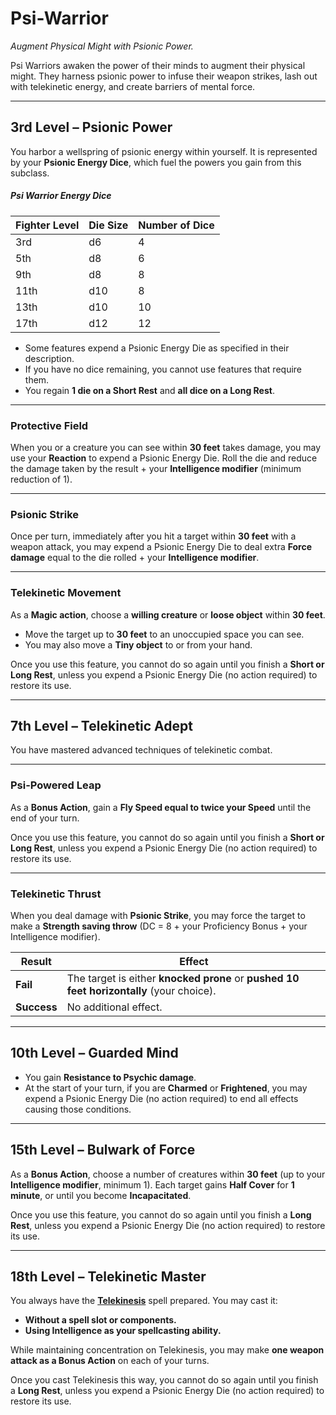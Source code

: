 # Psi-Warrior

_Augment Physical Might with Psionic Power._

Psi Warriors awaken the power of their minds to augment their physical might. They harness psionic power to infuse their weapon strikes, lash out with telekinetic energy, and create barriers of mental force.

---

## 3rd Level – Psionic Power

You harbor a wellspring of psionic energy within yourself. It is represented by your **Psionic Energy Dice**, which fuel the powers you gain from this subclass.

##### Psi Warrior Energy Dice

| Fighter Level | Die Size | Number of Dice |
| ------------- | -------- | -------------- |
| 3rd           | d6       | 4              |
| 5th           | d8       | 6              |
| 9th           | d8       | 8              |
| 11th          | d10      | 8              |
| 13th          | d10      | 10             |
| 17th          | d12      | 12             |

- Some features expend a Psionic Energy Die as specified in their description.
- If you have no dice remaining, you cannot use features that require them.
- You regain **1 die on a Short Rest** and **all dice on a Long Rest**.

---

### Protective Field

When you or a creature you can see within **30 feet** takes damage, you may use your **Reaction** to expend a Psionic Energy Die. Roll the die and reduce the damage taken by the result + your **Intelligence modifier** (minimum reduction of 1).

---

### Psionic Strike

Once per turn, immediately after you hit a target within **30 feet** with a weapon attack, you may expend a Psionic Energy Die to deal extra **Force damage** equal to the die rolled + your **Intelligence modifier**.

---

### Telekinetic Movement

As a **Magic action**, choose a **willing creature** or **loose object** within **30 feet**.

- Move the target up to **30 feet** to an unoccupied space you can see.
- You may also move a **Tiny object** to or from your hand.

Once you use this feature, you cannot do so again until you finish a **Short or Long Rest**, unless you expend a Psionic Energy Die (no action required) to restore its use.

---

## 7th Level – Telekinetic Adept

You have mastered advanced techniques of telekinetic combat.

---

### Psi-Powered Leap

As a **Bonus Action**, gain a **Fly Speed equal to twice your Speed** until the end of your turn.

Once you use this feature, you cannot do so again until you finish a **Short or Long Rest**, unless you expend a Psionic Energy Die (no action required) to restore its use.

---

### Telekinetic Thrust

When you deal damage with **Psionic Strike**, you may force the target to make a **Strength saving throw** (DC = 8 + your Proficiency Bonus + your Intelligence modifier).

| Result      | Effect                                                                                   |
| ----------- | ---------------------------------------------------------------------------------------- |
| **Fail**    | The target is either **knocked prone** or **pushed 10 feet horizontally** (your choice). |
| **Success** | No additional effect.                                                                    |

---

## 10th Level – Guarded Mind

- You gain **Resistance to Psychic damage**.
- At the start of your turn, if you are **Charmed** or **Frightened**, you may expend a Psionic Energy Die (no action required) to end all effects causing those conditions.

---

## 15th Level – Bulwark of Force

As a **Bonus Action**, choose a number of creatures within **30 feet** (up to your **Intelligence modifier**, minimum 1). Each target gains **Half Cover** for **1 minute**, or until you become **Incapacitated**.

Once you use this feature, you cannot do so again until you finish a **Long Rest**, unless you expend a Psionic Energy Die (no action required) to restore its use.

---

## 18th Level – Telekinetic Master

You always have the **[Telekinesis](http://dnd2024.wikidot.com/spell:telekinesis)** spell prepared. You may cast it:

- **Without a spell slot or components.**
- **Using Intelligence as your spellcasting ability.**

While maintaining concentration on Telekinesis, you may make **one weapon attack as a Bonus Action** on each of your turns.

Once you cast Telekinesis this way, you cannot do so again until you finish a **Long Rest**, unless you expend a Psionic Energy Die (no action required) to restore its use.

